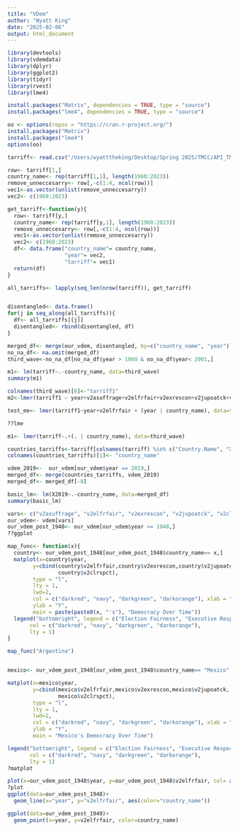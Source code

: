 ```yaml
---
title: "VDem"
author: "Wyatt King"
date: "2025-02-06"
output: html_document
---
```


```r
library(devtools)
library(vdemdata)
library(dplyr)
library(ggplot2)
library(tidyr)
library(rvest)
library(lme4)

install.packages("Matrix", dependencies = TRUE, type = "source")
install.packages("lme4", dependencies = TRUE, type = "source")

oo <- options(repos = "https://cran.r-project.org/")
install.packages("Matrix")
install.packages("lme4")
options(oo)
```

```r
tarriff<- read.csv("/Users/wyatttheking/Desktop/Spring 2025/TMCC/API_TM.TAX.MRCH.WM.AR.ZS_DS2_en_csv_v2_2283/API_TM.TAX.MRCH.WM.AR.ZS_DS2_en_csv_v2_2283.csv", skip=4, header=T)

row<- tarriff[1,]
country_name<- rep(tarriff[1,1], length(1960:2023))
remove_unneccesarry<- row[,-c(1:4, ncol(row))]
vec1<-as.vector(unlist(remove_unneccesarry))
vec2<- c(1960:2023)

get_tarriff<-function(y){
  row<- tarriff[y,]
  country_name<- rep(tarriff[y,1], length(1960:2023))
  remove_unneccesarry<- row[,-c(1:4, ncol(row))]
  vec1<-as.vector(unlist(remove_unneccesarry))
  vec2<- c(1960:2023)
  df<- data.frame("country_name"= country_name,
                  "year"= vec2,
                  "tarriff"= vec1)
  return(df)
}

all_tarriffs<- lapply(seq_len(nrow(tarriff)), get_tarriff)


disentangled<- data.frame()
for(j in seq_along(all_tarriffs)){
  df<- all_tarriffs[[j]]
  disentangled<- rbind(disentangled, df)
}
```

```r
merged_df<- merge(our_vdem, disentangled, by=c("country_name", "year"))
no_na_df<- na.omit(merged_df)
third_wave<-no_na_df[no_na_df$year > 1960 & no_na_df$year< 2001,]
```

```r

m1<- lm(tarriff~.-country_name, data=third_wave)
summary(m1)

colnames(third_wave)[8]<-"tarriff1"
m2<-lmer(tarriff1 ~ year+v2asuffrage+v2elfrfair+v2exrescon+v2jupoatck+v2clrspct+(1|country_name), data=third_wave)

test_me<- lmer(tarriff1~year+v2elfrfair + (year | country_name), data=third_wave)

??lme

m1<- lmer(tarriff~.+(. | country_name), data=third_wave)
```



```r
countries_tarriffs<-tarriff[colnames(tarriff) %in% c("Country.Name", "X2019")]
colnames(countries_tarriffs)[1]<- "country_name"
```

```r
vdem_2019<-  our_vdem[our_vdem$year == 2019,]
merged_df<- merge(countries_tarriffs, vdem_2019)
merged_df<- merged_df[-8]

basic_lm<- lm(X2019~.-country_name, data=merged_df)
summary(basic_lm)
```


```r

vars<- c("v2asuffrage", "v2elfrfair", "v2exrescon", "v2jupoatck", "v2clrspct", "country_name", "year")
our_vdem<- vdem[vars]
our_vdem_post_1948<- our_vdem[our_vdem$year >= 1948,]
??ggplot

map_func<- function(x){
  country<- our_vdem_post_1948[our_vdem_post_1948$country_name== x,]
  matplot(x=country$year, 
        y=cbind(country$v2elfrfair,country$v2exrescon,country$v2jupoatck,
                country$v2clrspct), 
        type = "l", 
        lty = 1, 
        lwd=2,
        col = c("darkred", "navy", "darkgreen", "darkorange"), xlab = "Year", 
        ylab = "Y", 
        main = paste(paste0(x, "'s"), "Democracy Over Time"))
  legend("bottomright", legend = c("Election Fairness", "Executive Respects Constitution", "Court Packing", "Impartial Application of Laws"), 
       col = c("darkred", "navy", "darkgreen", "darkorange"), 
       lty = 1)
}

map_func("Argentina")


mexico<- our_vdem_post_1948[our_vdem_post_1948$country_name== "Mexico",]

matplot(x=mexico$year, 
        y=cbind(mexico$v2elfrfair,mexico$v2exrescon,mexico$v2jupoatck,
                mexico$v2clrspct), 
        type = "l", 
        lty = 1, 
        lwd=2,
        col = c("darkred", "navy", "darkgreen", "darkorange"), xlab = "Year", 
        ylab = "Y", 
        main = "Mexico's Democracy Over Time")

legend("bottomright", legend = c("Election Fairness", "Executive Respects Constitution", "Court Packing", "Impartial Application of Laws"), 
       col = c("darkred", "navy", "darkgreen", "darkorange"), 
       lty = 1)
?matplot

plot(x=our_vdem_post_1948$year, y=our_vdem_post_1948$v2elfrfair, col= as.factor(our_vdem_post_1948$country_name))
?plot
ggplot(data=our_vdem_post_1948)+
  geom_line(x="year", y="v2elfrfair", aes(color="country_name"))

ggplot(data=our_vdem_post_1949)+
  geom_point(x=year, y=v2elfrfair, color=country_name)

```

